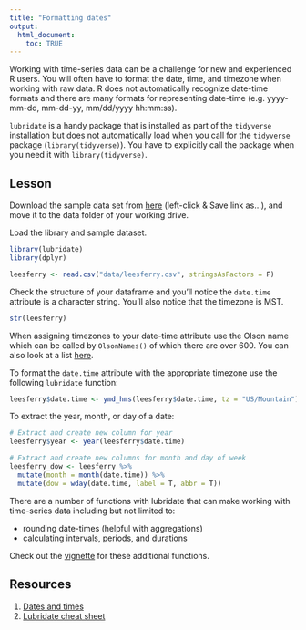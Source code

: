 ```yaml
---
title: "Formatting dates"
output: 
  html_document:
    toc: TRUE
---
```


Working with time-series data can be a challenge for new and experienced R users. You will often have to format the date, time, and timezone when working with raw data. R does not automatically recognize date-time formats and there are many formats for representing date-time (e.g. yyyy-mm-dd, mm-dd-yy, mm/dd/yyyy hh:mm:ss).

`lubridate` is a handy package that is installed as part of the `tidyverse` installation but does not automatically load when you call for the `tidyverse` package (`library(tidyverse)`). You have to explicitly call the package when you need it with `library(tidyverse)`.

## Lesson
Download the sample data set from [here](https://raw.githubusercontent.com/cities/datascience2019/master/data/leesferry.csv) (left-click & Save link as...), and move it to the data folder of your working drive.

Load the library and sample dataset.
```r
library(lubridate)
library(dplyr)

leesferry <- read.csv("data/leesferry.csv", stringsAsFactors = F)
```

Check the structure of your dataframe and you'll notice the `date.time` attribute is a character string. You'll also notice that the timezone is MST.
```r
str(leesferry)
```

When assigning timezones to your date-time attribute use the Olson name which can be called by `OlsonNames()` of which there are over 600. You can also look at a list [here](https://en.wikipedia.org/wiki/List_of_tz_database_time_zones).

To format the `date.time` attribute with the appropriate timezone use the following `lubridate` function:
```r
leesferry$date.time <- ymd_hms(leesferry$date.time, tz = "US/Mountain")
```

To extract the year, month, or day of a date:
```r
# Extract and create new column for year
leesferry$year <- year(leesferry$date.time)

# Extract and create new columns for month and day of week
leesferry_dow <- leesferry %>%
  mutate(month = month(date.time)) %>%
  mutate(dow = wday(date.time, label = T, abbr = T))
```

There are a number of functions with lubridate that can make working with time-series data including but not limited to:

- rounding date-times (helpful with aggregations)
- calculating intervals, periods, and durations

Check out the [vignette](https://cran.r-project.org/web/packages/lubridate/lubridate.pdf) for these additional functions.

## Resources
1. [Dates and times](https://r4ds.had.co.nz/dates-and-times.html)
1. [Lubridate cheat sheet](https://github.com/rstudio/cheatsheets/raw/master/lubridate.pdf)